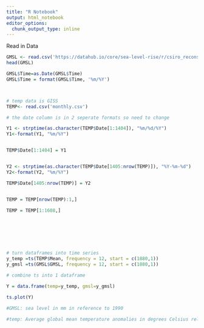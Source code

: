 ```yaml
---
title: "R Notebook"
output: html_notebook
editor_options: 
  chunk_output_type: inline
---
```


Read in Data

```r
GMSL <- read.csv('https://datahub.io/core/sea-level-rise/r/csiro_recons_gmsl_mo_2015.csv')
head(GMSL)

GMSL$Time=as.Date(GMSL$Time)
GMSL$Time = format(GMSL$Time, '%m/%Y')



# temp data is GISS
TEMP<- read.csv('monthly.csv')

# the date column is in 2 seperate formats so need to change

Y1 <- strptime(as.character(TEMP$Date[1:1404]), "%m/%d/%Y")
Y1<-format(Y1, "%m/%Y")


TEMP$Date[1:1404] = Y1


Y2 <- strptime(as.character(TEMP$Date[1405:nrow(TEMP)]), "%Y-%m-%d")
Y2<-format(Y2, "%m/%Y")

TEMP$Date[1405:nrow(TEMP)] = Y2


TEMP = TEMP[nrow(TEMP):1,]

TEMP = TEMP[1:1608,]







# turn dataframes into time series
y_temp =ts(TEMP$Mean, frequency = 12, start = c(1880,1))
y_gmsl =ts(GMSL$GMSL, frequency = 12, start = c(1880,1))

# combine ts into 1 dataframe

Y = data.frame(temp=y_temp, gmsl=y_gmsl)

ts.plot(Y)

#GMSL: sea level in mm in reference to 1990

#temp: Average global mean temperature anomalies in degrees Celsius relative to a base period. GISTEMP base period: 1951-1980. GCAG base period: 20th century average.


```


